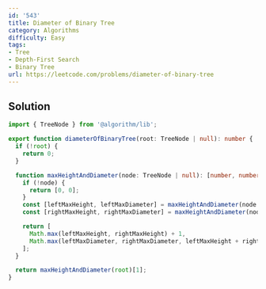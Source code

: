 ```yaml
---
id: '543'
title: Diameter of Binary Tree
category: Algorithms
difficulty: Easy
tags:
- Tree
- Depth-First Search
- Binary Tree
url: https://leetcode.com/problems/diameter-of-binary-tree
---
```


## Solution

```typescript filename="solution.ts" copy
import { TreeNode } from '@algorithm/lib';

export function diameterOfBinaryTree(root: TreeNode | null): number {
  if (!root) {
    return 0;
  }

  function maxHeightAndDiameter(node: TreeNode | null): [number, number] {
    if (!node) {
      return [0, 0];
    }
    const [leftMaxHeight, leftMaxDiameter] = maxHeightAndDiameter(node.left);
    const [rightMaxHeight, rightMaxDiameter] = maxHeightAndDiameter(node.right);

    return [
      Math.max(leftMaxHeight, rightMaxHeight) + 1,
      Math.max(leftMaxDiameter, rightMaxDiameter, leftMaxHeight + rightMaxHeight),
    ];
  }

  return maxHeightAndDiameter(root)[1];
}
```

